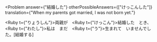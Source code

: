 
<Problem
  answer={"結婚した"}
  otherPossibleAnswers={["けっこんした"]}
  translation={"When my parents got married, I was not born yet."}
>
  <Ruby t={"りょうしん"}>両親</Ruby>が　<Hide><Ruby t={"けっこん"}>結婚</Ruby>した</Hide>　とき、　<Ruby t={"わたし"}>私</Ruby>は　まだ　<Ruby t={"う"}>生</Ruby>まれて　いませんでした。[結婚する]
</Problem>